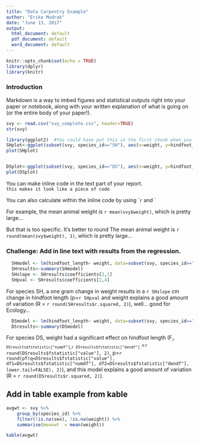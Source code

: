 ```yaml
---
title: "Data Carpentry Example"
author: "Erika Mudrak"
date: "June 13, 2017"
output:
  html_document: default
  pdf_document: default
  word_document: default
---
```


```r
knitr::opts_chunk$set(echo = TRUE)
library(dplyr)
library(knitr)
```

### Introduction

Markdown is a way to imbed figures and statistical outputs right into your paper or notebook, along with your written explanation of what is going on (or the entire body of your paper!). 



```r

svy <- read.csv("svy_complete.csv", header=TRUE)
str(svy)
```
```r
library(ggplot2)  #You could have put this in the first chunk when you loaded the other libraries. 
SHplot<-ggplot(subset(svy, species_id=="SH"), aes(x=weight, y=hindfoot_length))+geom_point()
plot(SHplot)



```
```r
DSplot<-ggplot(subset(svy, species_id=="DS"), aes(x=weight, y=hindfoot_length))+geom_point()
plot(DSplot)
```

You can make inline code in the text part of your report.  
`this makes it look like a piece of code`

You can also calculate within the inline code by using ``r` and ` ` `

For example, the mean animal weight is `r mean(svy$weight)`, which is pretty large...  

But that is too specific.  It's better to round 
The mean animal weight is `r round(mean(svy$weight), 1)`, which is pretty large...  

###  Challenge:  Add in line text with results from the regression. 


```r
  SHmodel <- lm(hindfoot_length~ weight, data=subset(svy, species_id=="SH"))
  SHresults<-summary(SHmodel)
  SHslope <- SHresults$coefficients[2,1]
  SHpval <- SHresults$coefficients[2,4]

```
For species SH, a one gram change in weight results in a `r SHslope` cm change in hindfoot length (p=`r SHpval` and weight explains a good amount of variation (R = `r round(SHresults$r.squared, 2)`),  well... good for Ecology...

```r
  DSmodel <- lm(hindfoot_length~ weight, data=subset(svy, species_id=="DS"))
  DSresults<-summary(DSmodel)  
```

For species DS, weight had a significant effect on hindfoot length (F~`r DSresults$fstatistic["numdf"]`,`r DSresults$fstatistic["dendf"]`~ =`r round(DSresults$fstatistic["value"], 2)`, p=`r round(pf(q=DSresults$fstatistic["value"], df1=DSresults$fstatistic["numdf"], df2=DSresults$fstatistic["dendf"], lower.tail=FALSE), 2)`), and this model explains a good amount of variation (R = `r round(DSresults$r.squared, 2)`).


## Add in table example from kable
```r
avgwt <- svy %>% 
    group_by(species_id) %>%
    filter(!is.na(sex), !is.na(weight)) %>%
    summarise(meanwt  = mean(weight))
```

```r
kable(avgwt)
```

